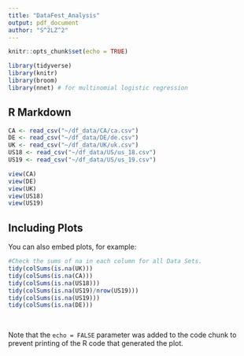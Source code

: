 ```yaml
---
title: "DataFest_Analysis"
output: pdf_document
author: "S^2LZ^2"
---
```


```r
knitr::opts_chunk$set(echo = TRUE)
```

```r
library(tidyverse)
library(knitr)
library(broom)
library(nnet) # for multinomial logistic regression
```


## R Markdown

```r
CA <- read_csv("~/df_data/CA/ca.csv")
DE <- read_csv("~/df_data/DE/de.csv")
UK <- read_csv("~/df_data/UK/uk.csv")
US18 <- read_csv("~/df_data/US/us_18.csv")
US19 <- read_csv("~/df_data/US/us_19.csv")

view(CA)
view(DE)
view(UK)
view(US18)
view(US19)
```

## Including Plots

You can also embed plots, for example:

```r
#Check the sums of na in each column for all Data Sets. 
tidy(colSums(is.na(UK)))
tidy(colSums(is.na(CA)))
tidy(colSums(is.na(US18)))
tidy(colSums(is.na(US19)/nrow(US19)))
tidy(colSums(is.na(US19)))
tidy(colSums(is.na(DE)))
  
  
```

Note that the `echo = FALSE` parameter was added to the code chunk to prevent printing of the R code that generated the plot.
